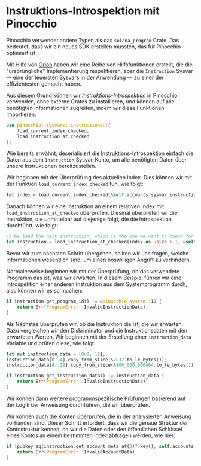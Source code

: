 
# Instruktions-Introspektion mit Pinocchio

Pinocchio verwendet andere Typen als das `solana_program` Crate. Das bedeutet, dass wir ein neues SDK erstellen mussten, das für Pinocchio optimiert ist.

Mit Hilfe von [Orion](https://x.com/BasedOrion_) haben wir eine Reihe von Hilfsfunktionen erstellt, die die "ursprüngliche" Implementierung respektieren, aber die `Instruction` Sysvar — eine der teuersten Sysvars in der Anwendung — zu einer der effizientesten gemacht haben.

Aus diesem Grund können wir *Instruktions-Introspektion* in Pinocchio verwenden, ohne externe Crates zu installieren, und können auf alle benötigten Informationen zugreifen, indem wir diese Funktionen importieren:

```rust
use pinocchio::sysvars::instructions::{
    load_current_index_checked, 
    load_instruction_at_checked
}; 
```

<ArticleSection name="Wie man Introspektion verwendet" id="how-to-use-introspection" level="h2" />

Wie bereits erwähnt, deserialisiert die Instruktions-Introspektion einfach die Daten aus dem `Instruction` Sysvar-Konto, um alle benötigten Daten über unsere Instruktionen bereitzustellen.

Wir beginnen mit der Überprüfung des aktuellen Index. Dies können wir mit der Funktion `load_current_index_checked` tun, wie folgt:

```rust
let index = load_current_index_checked(&self.accounts.sysvar_instructions)?;
```

Danach können wir eine Instruktion an einem relativen Index mit `load_instruction_at_checked` überprüfen. Diesmal überprüfen wir die Instruktion, die unmittelbar auf diejenige folgt, die die Introspektion durchführt, wie folgt:

```rust
// We load the next instruction, which is the one we want to check for the correct input.
let instruction = load_instruction_at_checked(index as usize + 1, &self.accounts.sysvar_instructions)?;
```

Bevor wir zum nächsten Schritt übergehen, sollten wir uns fragen, welche Informationen wesentlich sind, um einen böswilligen Angriff zu verhindern.

Normalerweise beginnen wir mit der Überprüfung, ob das verwendete Programm das ist, was wir erwarten. In diesem Beispiel führen wir eine Introspektion einer anderen Instruktion aus dem Systemprogramm durch, also können wir es so machen:

```rust
if instruction.get_program_id() != &pinocchio_system::ID {
    return Err(ProgramError::InvalidInstructionData);
}
```

Als Nächstes überprüfen wir, ob die Instruktion die ist, die wir erwarten. Dazu vergleichen wir den Diskriminator und die Instruktionsdaten mit den erwarteten Werten. Wir beginnen mit der Erstellung einer `instruction_data` Variable und prüfen diese, wie folgt:

```rust
let mut instruction_data = [0u8; 12];
instruction_data[0..4].copy_from_slice(&2u32.to_le_bytes());
instruction_data[4..12].copy_from_slice(&100_000_000u64.to_le_bytes());

if instruction.get_instruction_data() != instruction_data {
    return Err(ProgramError::InvalidInstructionData);
}
```

Wir können dann weitere programmspezifische Prüfungen basierend auf der Logik der Anweisung durchführen, die wir überprüfen.

Wir können auch die Konten überprüfen, die in der analysierten Anweisung vorhanden sind. Dieser Schritt erfordert, dass wir die genaue Struktur der Kontostruktur kennen, da wir die Daten oder den öffentlichen Schlüssel eines Kontos an einem bestimmten Index abfragen werden, wie hier:

```rust
if !pubkey_eq(instruction.get_account_meta_at(0)?.key(), self.accounts.from.key()) {
    return Err(ProgramError::InvalidAccountData);
}
```
